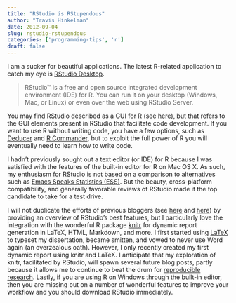 ```yaml
---
title: "RStudio is RStupendous"
author: "Travis Hinkelman"
date: 2012-09-04
slug: rstudio-rstupendous
categories: ['programming-tips', 'r']
draft: false
---
```


I am a sucker for beautiful applications. The latest R-related application to catch my eye is [RStudio Desktop](https://rstudio.com/products/rstudio/).

> RStudio™ is a free and open source integrated development environment (IDE) for R. You can run it on your desktop (Windows, Mac, or Linux) or even over the web using RStudio Server.

You may find RStudio described as a GUI for R (see [here](http://www.linuxlinks.com/article/20110306113701179/GUIsforR.html)), but that refers to the GUI elements present in RStudio that facilitate code development. If you want to use R without writing code, you have a few options, such as [Deducer](http://www.deducer.org/) and [R Commander](http://socserv.mcmaster.ca/jfox/Misc/Rcmdr/), but to exploit the full power of R you will eventually need to learn how to write code. 

I hadn't previously sought out a text editor (or IDE) for R because I was satisfied with the features of the built-in editor for R on Mac OS X. As such, my enthusiasm for RStudio is not based on a comparison to alternatives such as [Emacs Speaks Statistics (ESS)](http://stat.ethz.ch/ESS/). But the beauty, cross-platform compatibility, and generally favorable reviews of RStudio made it the top candidate to take for a test drive. 

I will not duplicate the efforts of previous bloggers (see [here](http://www.bytemining.com/2011/03/my-first-few-days-with-rstudio/) and [here](http://andrewgelman.com/2011/03/rstudio_first_impression/)) by providing an overview of RStudio's best features, but I particularly love the integration with the wonderful R package [knitr](http://yihui.name/knitr/) for dynamic report generation in LaTeX, HTML, Markdown, and more. I first started using [LaTeX](http://www.latex-project.org/) to typeset my dissertation, became smitten, and vowed to never use Word again (an overzealous oath). However, I only recently created my first dynamic report using knitr and LaTeX. I anticipate that my exploration of knitr, facilitated by RStudio, will spawn several future blog posts, partly because it allows me to continue to beat the drum for [reproducible research](http://cran.r-project.org/web/views/ReproducibleResearch.html). Lastly, if you are using R on Windows through the built-in editor, then you are missing out on a number of wonderful features to improve your workflow and you should download RStudio immediately.
